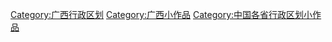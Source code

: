 {{Hiddencat}}
[[Category:广西行政区划|Category:广西行政区划]]
[[Category:广西小作品|Category:广西小作品]]
[[Category:中国各省行政区划小作品|Category:中国各省行政区划小作品]]
